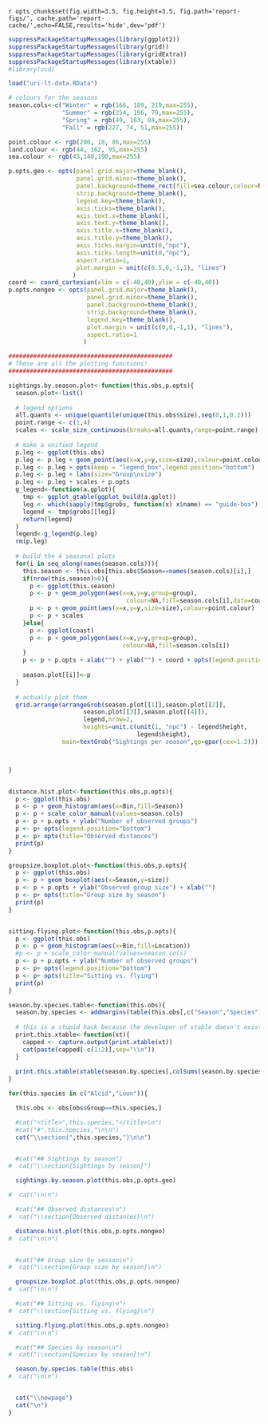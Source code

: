 `r opts_chunk$set(fig.width=3.5, fig.height=3.5, fig.path='report-figs/', cache.path='report-cache/',echo=FALSE,results='hide',dev='pdf')`

``` r
suppressPackageStartupMessages(library(ggplot2))
suppressPackageStartupMessages(library(grid))
suppressPackageStartupMessages(library(gridExtra))
suppressPackageStartupMessages(library(xtable))
#library(vcd)

load("uri-lt-data.RData")

# colours for the seasons
season.cols<-c("Winter" = rgb(166, 189, 219,max=255),
               "Summer" = rgb(254, 196, 79,max=255),
               "Spring" = rgb(49, 163, 84,max=255),
               "Fall" = rgb(227, 74, 51,max=255))
```

``` r
point.colour <- rgb(206, 18, 86,max=255)
land.colour <- rgb(44, 162, 95,max=255)
sea.colour <- rgb(43,140,190,max=255)

p.opts.geo <- opts(panel.grid.major=theme_blank(), 
                   panel.grid.minor=theme_blank(), 
                   panel.background=theme_rect(fill=sea.colour,colour=NA),
                   strip.background=theme_blank(),
                   legend.key=theme_blank(),
                   axis.ticks=theme_blank(),
                   axis.text.x=theme_blank(),
                   axis.text.y=theme_blank(),
                   axis.title.x=theme_blank(),
                   axis.title.y=theme_blank(),
                   axis.ticks.margin=unit(0,"npc"),
                   axis.ticks.length=unit(0,"npc"),
                   aspect.ratio=1,
                   plot.margin = unit(c(0.5,0,-1,1), "lines")
                  ) 
coord <- coord_cartesian(xlim = c(-40,40),ylim = c(-40,40))
p.opts.nongeo <- opts(panel.grid.major=theme_blank(), 
                      panel.grid.minor=theme_blank(), 
                      panel.background=theme_blank(),
                      strip.background=theme_blank(),
                      legend.key=theme_blank(),
                      plot.margin = unit(c(0,0,-1,1), "lines"),
                      aspect.ratio=1
                     ) 
```

```r
##############################################
# These are all the plotting functions!
##############################################

sightings.by.season.plot<-function(this.obs,p.opts){
  season.plot<-list()
  
  # legend options
  all.quants <- unique(quantile(unique(this.obs$size),seq(0,1,0.2)))
  point.range <- c(1,4)
  scales <- scale_size_continuous(breaks=all.quants,range=point.range)
  
  # make a unified legend
  p.leg <- ggplot(this.obs)
  p.leg <- p.leg + geom_point(aes(x=x,y=y,size=size),colour=point.colour)
  p.leg <- p.leg + opts(keep = "legend_box",legend.position="bottom")
  p.leg <- p.leg + labs(size="Group\nsize")
  p.leg <- p.leg + scales + p.opts
  g_legend<-function(a.gplot){
    tmp <- ggplot_gtable(ggplot_build(a.gplot))
    leg <- which(sapply(tmp$grobs, function(x) x$name) == "guide-box")
    legend <- tmp$grobs[[leg]]
    return(legend)
  }
  legend<-g_legend(p.leg)
  rm(p.leg)
  
  # build the 4 seasonal plots
  for(i in seq_along(names(season.cols))){
    this.season <- this.obs[this.obs$Season==names(season.cols)[i],]
    if(nrow(this.season)>0){
      p <- ggplot(this.season)
      p <- p + geom_polygon(aes(x=x,y=y,group=group),
                                 colour=NA,fill=season.cols[i],data=coast) 
      p <- p + geom_point(aes(x=x,y=y,size=size),colour=point.colour)
      p <- p + scales
    }else{
      p <- ggplot(coast)
      p <- p + geom_polygon(aes(x=x,y=y,group=group),
                                colour=NA,fill=season.cols[i]) 
    }  
    p <- p + p.opts + xlab("") + ylab("") + coord + opts(legend.position = "none") 
  
    season.plot[[i]]<-p
  }
  
  # actually plot them
  grid.arrange(arrangeGrob(season.plot[[1]],season.plot[[2]],
                     season.plot[[3]],season.plot[[4]]),
                     legend,nrow=2,
                     heights=unit.c(unit(1, "npc") - legend$height, 
                                    legend$height),
               main=textGrob("Sightings per season",gp=gpar(cex=1.2)))



}


distance.hist.plot<-function(this.obs,p.opts){
  p <- ggplot(this.obs)
  p <- p + geom_histogram(aes(x=Bin,fill=Season))
  p <- p + scale_color_manual(values=season.cols)
  p <- p + p.opts + ylab("Number of observed groups")
  p <- p+ opts(legend.position="bottom")
  p <- p+ opts(title="Observed distances")
  print(p)
}

groupsize.boxplot.plot<-function(this.obs,p.opts){
  p <- ggplot(this.obs)
  p <- p + geom_boxplot(aes(x=Season,y=size)) 
  p <- p + p.opts + ylab("Observed group size") + xlab("")
  p <- p+ opts(title="Group size by season")
  print(p)
}


sitting.flying.plot<-function(this.obs,p.opts){
  p <- ggplot(this.obs)
  p <- p + geom_histogram(aes(x=Bin,fill=Location))
  #p <- p + scale_color_manual(values=season.cols)
  p <- p + p.opts + ylab("Number of observed groups")
  p <- p+ opts(legend.position="bottom")
  p <- p+ opts(title="Sitting vs. flying")
  print(p)
}
```

```r
season.by.species.table<-function(this.obs){
  season.by.species <- addmargins(table(this.obs[,c("Season","Species")]))
  
  # this is a stupid hack because the developer of xtable doesn't exist
  print.this.xtable<-function(xt){
    capped <- capture.output(print.xtable(xt))
    cat(paste(capped[-c(1:2)],sep="\\n"))
  }
  
  print.this.xtable(xtable(season.by.species[,colSums(season.by.species)>0]))
}
```

``` r
for(this.species in c("Alcid","Loon")){

  this.obs <- obs[obs$Group==this.species,]

  #cat("<title>",this.species,"</title>\n")
  #cat("#",this.species,"\n\n")
  cat("\\section{",this.species,"}\n\n")


  #cat("## Sightings by season")
#  cat("\\section{Sightings by season}")

  sightings.by.season.plot(this.obs,p.opts.geo)

#  cat("\n\n")

  #cat("## Observed distances\n")
#  cat("\\section{Observed distances}\n")

  distance.hist.plot(this.obs,p.opts.nongeo)
#  cat("\n\n")


  #cat("## Group size by season\n")
#  cat("\\section{Group size by season}\n")

  groupsize.boxplot.plot(this.obs,p.opts.nongeo)
#  cat("\n\n")

  #cat("## Sitting vs. flying\n")
#  cat("\\section{Sitting vs. flying}\n")

  sitting.flying.plot(this.obs,p.opts.nongeo)
#  cat("\n\n")

  #cat("## Species by season\n")
#  cat("\\section{Species by season}\n")

  season.by.species.table(this.obs)
#  cat("\n\n")


  cat("\\newpage")
  cat("\n")
}
```



